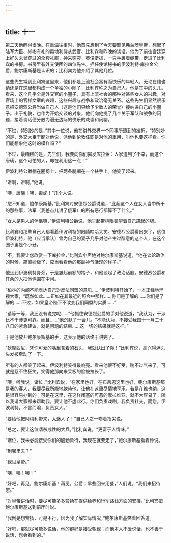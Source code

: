```yaml
---
---
---
```

title: 十一
---



第二天他醒得很晚。在重温往事时，他首先想到了今天要觐见弗兰茨皇帝，想起了陆军大臣、彬彬有礼的奥地利侍从武官、比利宾和昨晚的谈话。他为了前往宫廷穿上好久未曾穿过的全套礼服，神采奕奕，英俊挺拔，一只手裹着绷带，走进了比利宾的书房。书房里有外交使团的四位先生。担任使馆秘书的伊波利特·库拉金公爵，鲍尔康斯基是认识的；比利宾为他介绍了其他几位。

这些先生常到比利宾这里来，他们都是上流社会富有而快乐的年轻人，无论在维也纳还是在这里都构成一个单独的小圈子，比利宾称之为自己人，他是其中的头儿。看来，这个几乎全是外交官的小圈子，具有上流社会的那种对某些女人的兴趣，对官场上的官样文章的兴趣，这些兴趣与战争和政治毫无关系。这些先生们显然很乐意把安德烈公爵当做自己人（这是他们只给予少数人的荣誉）接纳进自己的小圈子。出于礼貌，也作为开始交谈的对象，他们向他提了几个关于军队和战争的问题，接着谈话便分散为漫无边际的快乐的戏谑和闲聊。

“不过，特别妙的是，”其中一位说，他在讲外交界一个同事所遭到的挫折，“特别妙的是，外交大臣干脆对他说，派他到伦敦任职是对他的重用，叫他也要这样看。你们能想象他这时的模样吗？”

“不过，最糟糕的是，先生们，我要向你们揭发库拉金：人家遭到了不幸，而这个唐璜，这个可怕的人，却在利用这一点！”

伊波利特公爵躺在圈椅上，把两条腿搁在一个扶手上。他笑了起来。

“讲啊，讲啊，”他说。

“噢，唐璜！噢，毒蛇！”几个人说。

“您不知道，鲍尔康斯基，”比利宾对安德烈公爵说道，“比起这个人在女人当中所干的那些事，法军（我差点儿讲了俄军）的所有恶行都算不了什么。”

“女人是男人的伴侣嘛，”伊波利特公爵说，他举起带柄眼镜望着自己跷起的腿。

比利宾和那些自己人都看着伊波利特的眼睛哈哈大笑。安德烈公爵看出来了，这位伊波利特，他（应当承认）曾为自己的妻子几乎对他产生过醋意的这个人，在这个圈子里是个小丑。

“不，我要让您欣赏一下库拉金，”比利宾小声地对鲍尔康斯基说道，“他在谈论政治的时候，简直妙极了，应当看看他的那副神气活现的样子。”

他坐到伊波利特身旁，于是皱起前额的褶子，和他谈起了政治话题。安德烈公爵和其余的人把他俩围在中间。

“柏林的内阁不能表达自己对反法同盟的意见……”伊波利特开始了，一本正经地环视大家，“既然如此……正如在其最近的照会中那样……你们是了解的……你们是了解的……不过，如果皇帝陛下不改变我们同盟的实质……”

“请等一等，我还没有说完呢……”他抓住安德烈公爵的手对他说道，“我认为，干涉比不干涉更可靠。而且……”他沉默了一会儿。“不能认为，不接受我国十一月二十八日的紧急建议，就是问题的结束……这一切的结果就是这样。”

于是他放开鲍尔康斯基的手，这表示他的话终于讲完了。

“狄摩西尼，凭你可爱的嘴里含着的石头，我就认出了你！”比利宾说，高兴得满头头发被牵动了一下。

所有的人都笑了起来。伊波利特笑得最响亮。看来他很不好受，喘不过气来了，可就是忍不住狂笑，笑得他那向来呆板的脸被拉长了。

“喂，听我说，诸位，”比利宾说，“在家里也好，在布吕恩这里也好，鲍尔康斯基都是我的客人，我要尽我所能地款待他，让他在这里尽情地享乐。若是在维也纳，这是很容易办到的；可是在这里，在这样闭塞的可恶的摩拉维亚，就不大容易了。所以我请大家都来帮助我。要让他不虚此行。你们负责戏剧，我负责社交，而您，伊波利特，不言而喻，负责女人。”

“要给他把阿梅利带来，太迷人了！”自己人之一吻着指尖说。

“总之，要让这位嗜杀成性的大兵，”比利宾说，“更富于人情味。”

“诸位，我未必能接受你们的殷勤款待，我现在就要走了，”鲍尔康斯基看着钟说。

“到哪里去？”

“觐见皇帝。”

“噢，噢！噢！”

“好吧，再见，鲍尔康斯基！再见，公爵；早些回来用餐，”人们说。“我们来招待您。”

“对皇帝讲话时，要尽可能多多赞扬在提供给养和行军路线方面的安排，”比利宾把鲍尔康斯基送到前厅时说。

“我倒是想赞扬，可是不行，因为我了解实际情况，”鲍尔康斯基笑着回答道。

“好吧，那就尽可能多说话，他的癖好是接受朝觐；而他本人不爱说话，也不善于说话，您会看到的。”